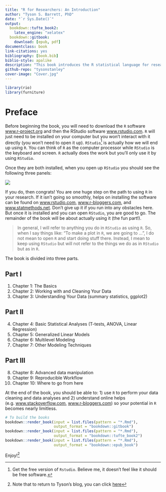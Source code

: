 ```yaml
---
title: "R for Researchers: An Introduction"
author: "Tyson S. Barrett, PhD"
date: "`r Sys.Date()`"
output:
  bookdown::tufte_book2:
    latex_engine: "xelatex"
  bookdown::gitbook:
    download: [epub, pdf]
documentclass: book
link-citations: yes
bibliography: [book.bib]
biblio-style: apalike
description: "This book introduces the R statistical language for researchers in the health, behavioral, educational, and psychological sciences. It is designed for those that have little background in statistical programming but would like to use the powerful statistical and visualization tool that R offers at no cost. The light-hearted design of this book allows a researcher to investigate and begin using R relatively stress-free with intuitive and interesting examples."
github-repo: "tysonstanley"
cover-image: "Cover.jpg"
---
```



```r
library(rio)
library(furniture)
```


# Preface {-}

Before beginning the book, you will need to download the `R` software [www.r-project.org](https://www.r-project.org/) and then the RStudio software [www.rstudio.com](https://www.rstudio.com/). `R` will just need to be installed on your computer but you won't interact with it directly (you won't need to open it up). `RStudio`[^free] is actually how we will end up using `R`. You can think of `R` as the computer processor while `RStudio` is the keyboard and screen. `R` actually does the work but you'll only use it by using `RStudio`.

Once they are both installed, when you open up `RStudio` you should see the following three panels:

![](Rstudio_3panel.png)

If you do, then congrats! You are one huge step on the path to using `R` in your research. If it isn't going so smoothly, helps on installing the software can be found on [www.rstudio.com](https://www.rstudio.com/), [www.r-bloggers.com](www.r-bloggers.com), and [www.statmethods.net](www.statmethods.net). Don't give up it if you run into any obstacles here. But once it is installed and you can open `RStudio`, you are good to go. The remainder of the book will be about actually using it (the fun part!).

> In general, I will refer to anything you do in `RStudio` as using `R`. So, when I say things like: "To make a plot in `R`, we are going to ...", I do not mean to open `R` and start doing stuff there. Instead, I mean to keep using `RStudio` but will not refer to the things we do as in `RStudio` but as in `R`.

The book is divided into three parts.

## Part I {-}

1. Chapter 1: The Basics
2. Chapter 2: Working with and Cleaning Your Data
3. Chapter 3: Understanding Your Data (summary statistics, ggplot2)

## Part II {-}

4. Chapter 4: Basic Statistical Analyses (T-tests, ANOVA, Linear Regression)
5. Chapter 5: Generalized Linear Models
6. Chapter 6: Multilevel Modeling
7. Chapter 7: Other Modeling Techniques

## Part III {-}

8. Chapter 8: Advanced data manipulation
9. Chapter 9: Reproducible Workflow
10. Chapter 10: Where to go from here

At the end of the book, you should be able to: 1) use `R` to perform your data cleaning and data analyses and 2) understand online helps (e.g. [www.stackoverflow.com](www.stackoverflow.com), [www.r-bloggers.com](www.r-bloggers.com)) so your potential in `R` becomes nearly limitless.

```r
# To build the books
bookdown::render_book(input = list.files(pattern = "*.Rmd"),
                      output_format = "bookdown::gitbook")
bookdown::render_book(input = list.files(pattern = "*.Rmd"),
                      output_format = "bookdown::tufte_book2")
bookdown::render_book(input = list.files(pattern = "*.Rmd"),
                      output_format = "bookdown::epub_book")
```

Enjoy![^return]


[^free]: Get the free version of `Rstudio`. Believe me, it doesn't feel like it should be free software. 

[^return]: Note that to return to Tyson's blog, you can click [here][blog]

[blog]: https://tysonstanley.github.io




